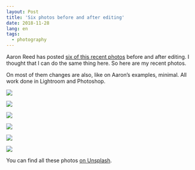 ```yaml
---
layout: Post
title: 'Six photos before and after editing'
date: 2018-11-28
lang: en
tags:
  - photography
---
```


Aaron Reed has posted [six of this recent photos](https://www.facebook.com/aaron.reed.184/posts/10214205087613670) before and after editing. I thought that I can do the same thing here. So here are my recent photos.

On most of them changes are also, like on Aaron’s examples, minimal. All work done in Lightroom and Photoshop.

![](/images/blog/six-1.jpg)

<!--more-->

![](/images/blog/six-2.jpg)

![](/images/blog/six-3.jpg)

![](/images/blog/six-4.jpg)

![](/images/blog/six-5.jpg)

![](/images/blog/six-6.jpg)

You can find all these photos [on Unsplash](https://unsplash.com/@sapegin).
